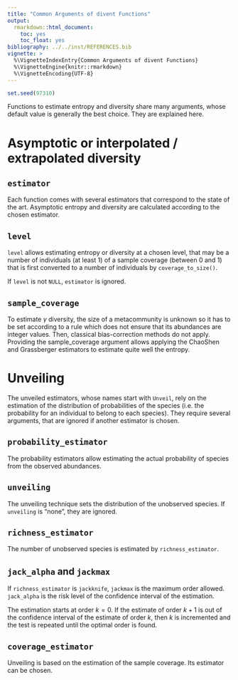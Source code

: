 ```yaml
---
title: "Common Arguments of divent Functions"
output:
  rmarkdown::html_document:
    toc: yes
    toc_float: yes
bibliography: ../../inst/REFERENCES.bib
vignette: >
  %\VignetteIndexEntry{Common Arguments of divent Functions}
  %\VignetteEngine{knitr::rmarkdown}
  %\VignetteEncoding{UTF-8}
---
```


```r
set.seed(97310)
```

Functions to estimate entropy and diversity share many arguments, whose default value is generally the best choice.
They are explained here.


# Asymptotic or interpolated / extrapolated diversity

## `estimator`

Each function comes with several estimators that correspond to the state of the art.
Asymptotic entropy and diversity are calculated according to the chosen estimator.

## `level`

`level` allows estimating entropy or diversity at a chosen level, that may be a number of individuals (at least 1) of a sample coverage (between 0 and 1) that is first converted to a number of individuals by `coverage_to_size()`.

If `level` is not `NULL`, `estimator` is ignored.

## `sample_coverage`

To estimate $\gamma$ diversity, the size of a metacommunity is unknown so it has to be set according to a rule which does not ensure that its abundances are integer values. 
Then, classical bias-correction methods do not apply. 
Providing the sample_coverage argument allows applying the ChaoShen and Grassberger estimators to estimate quite well the entropy.


# Unveiling

The unveiled estimators, whose names start with `Unveil`, rely on the estimation of the distribution of probabilities of the species (i.e. the probability for an individual to belong to each species).
They require several arguments, that are ignored if another estimator is chosen.

## `probability_estimator`

The probability estimators allow estimating the actual probability of species from the observed abundances.

## `unveiling`

The unveiling technique sets the distribution of the unobserved species.
If `unveiling` is "none", they are ignored.

## `richness_estimator`

The number of unobserved species is estimated by `richness_estimator`.

## `jack_alpha` and `jackmax`

If `richness_estimator` is `jackknife`, `jackmax` is the maximum order allowed.
`jack_alpha` is the risk level of the confidence interval of the estimation.

The estimation starts at order $k=0$.
If the estimate of order $k+1$ is out of the confidence interval of the estimate of order $k$, then $k$ is incremented and the test is repeated until the optimal order is found.

## `coverage_estimator`

Unveiling is based on the estimation of the sample coverage.
Its estimator can be chosen.
